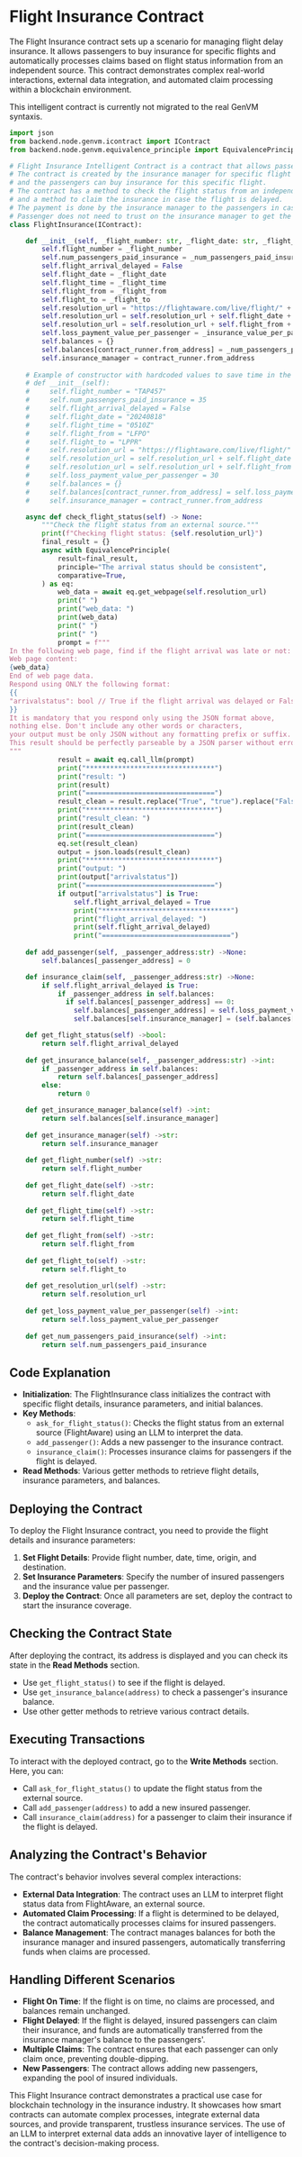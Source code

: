 
# Flight Insurance Contract

The Flight Insurance contract sets up a scenario for managing flight delay insurance. It allows passengers to buy insurance for specific flights and automatically processes claims based on flight status information from an independent source. This contract demonstrates complex real-world interactions, external data integration, and automated claim processing within a blockchain environment.

<Callout type="info" emoji="🏗️">
    This intelligent contract is currently not migrated to the real GenVM syntaxis.
</Callout>

```python
import json
from backend.node.genvm.icontract import IContract
from backend.node.genvm.equivalence_principle import EquivalencePrinciple

# Flight Insurance Intelligent Contract is a contract that allows passengers to buy insurance for their flights.
# The contract is created by the insurance manager for specific flight 
# and the passengers can buy insurance for this specific flight.
# The contract has a method to check the flight status from an independent source of information
# and a method to claim the insurance in case the flight is delayed.
# The payment is done by the insurance manager to the passengers in case the flight is delayed.
# Passenger does not need to trust on the insurance manager to get the payment.
class FlightInsurance(IContract):

    def __init__(self, _flight_number: str, _flight_date: str, _flight_time: str, _flight_from: str, _flight_to: str, _num_passengers_paid_insurance: int, _insurance_value_per_passenger: int):
        self.flight_number = _flight_number
        self.num_passengers_paid_insurance = _num_passengers_paid_insurance
        self.flight_arrival_delayed = False
        self.flight_date = _flight_date
        self.flight_time = _flight_time
        self.flight_from = _flight_from
        self.flight_to = _flight_to
        self.resolution_url = "https://flightaware.com/live/flight/" + self.flight_number  + "/history/" 
        self.resolution_url = self.resolution_url + self.flight_date + "/" + self.flight_time + "/" 
        self.resolution_url = self.resolution_url + self.flight_from + "/" + self.flight_to
        self.loss_payment_value_per_passenger = _insurance_value_per_passenger
        self.balances = {}
        self.balances[contract_runner.from_address] = _num_passengers_paid_insurance*_insurance_value_per_passenger
        self.insurance_manager = contract_runner.from_address
    
    # Example of constructor with hardcoded values to save time in the testing
    # def __init__(self):
    #     self.flight_number = "TAP457"
    #     self.num_passengers_paid_insurance = 35
    #     self.flight_arrival_delayed = False
    #     self.flight_date = "20240818"
    #     self.flight_time = "0510Z"
    #     self.flight_from = "LFPO"
    #     self.flight_to = "LPPR"
    #     self.resolution_url = "https://flightaware.com/live/flight/" + self.flight_number  + "/history/" 
    #     self.resolution_url = self.resolution_url + self.flight_date + "/" + self.flight_time + "/" 
    #     self.resolution_url = self.resolution_url + self.flight_from + "/" + self.flight_to
    #     self.loss_payment_value_per_passenger = 30
    #     self.balances = {}
    #     self.balances[contract_runner.from_address] = self.loss_payment_value_per_passenger*self.loss_payment_value_per_passenger
    #     self.insurance_manager = contract_runner.from_address

    async def check_flight_status(self) -> None:
        """Check the flight status from an external source."""
        print(f"Checking flight status: {self.resolution_url}")
        final_result = {}
        async with EquivalencePrinciple(
            result=final_result,
            principle="The arrival status should be consistent",
            comparative=True,
        ) as eq:
            web_data = await eq.get_webpage(self.resolution_url)
            print(" ")
            print("web_data: ")
            print(web_data)
            print(" ")
            print(" ")
            prompt = f"""
In the following web page, find if the flight arrival was late or not:
Web page content:
{web_data} 
End of web page data.
Respond using ONLY the following format:
{{
"arrivalstatus": bool // True if the flight arrival was delayed or False if it was on time
}}
It is mandatory that you respond only using the JSON format above,
nothing else. Don't include any other words or characters,
your output must be only JSON without any formatting prefix or suffix.
This result should be perfectly parseable by a JSON parser without errors.
"""
            result = await eq.call_llm(prompt)
            print("********************************")
            print("result: ")
            print(result)     
            print("================================")   
            result_clean = result.replace("True", "true").replace("False", "false")
            print("********************************")
            print("result_clean: ")
            print(result_clean)
            print("================================")   
            eq.set(result_clean)
            output = json.loads(result_clean)
            print("********************************")
            print("output: ")
            print(output["arrivalstatus"])
            print("================================")   
            if output["arrivalstatus"] is True:
                self.flight_arrival_delayed = True
                print("********************************")
                print("flight_arrival_delayed: ")
                print(self.flight_arrival_delayed)
                print("================================")
    
    def add_passenger(self, _passenger_address:str) ->None:
        self.balances[_passenger_address] = 0

    def insurance_claim(self, _passenger_address:str) ->None:
        if self.flight_arrival_delayed is True:
            if _passenger_address in self.balances:
              if self.balances[_passenger_address] == 0:
                self.balances[_passenger_address] = self.loss_payment_value_per_passenger
                self.balances[self.insurance_manager] = (self.balances[self.insurance_manager]-self.loss_payment_value_per_passenger)

    def get_flight_status(self) ->bool:
        return self.flight_arrival_delayed
    
    def get_insurance_balance(self, _passenger_address:str) ->int:
        if _passenger_address in self.balances:
            return self.balances[_passenger_address]
        else:
            return 0

    def get_insurance_manager_balance(self) ->int:
        return self.balances[self.insurance_manager]
      
    def get_insurance_manager(self) ->str:
        return self.insurance_manager
      
    def get_flight_number(self) ->str:
        return self.flight_number
    
    def get_flight_date(self) ->str:
        return self.flight_date
    
    def get_flight_time(self) ->str:
        return self.flight_time
      
    def get_flight_from(self) ->str:
        return self.flight_from
      
    def get_flight_to(self) ->str:
        return self.flight_to
      
    def get_resolution_url(self) ->str:
        return self.resolution_url
      
    def get_loss_payment_value_per_passenger(self) ->int:
        return self.loss_payment_value_per_passenger
      
    def get_num_passengers_paid_insurance(self) ->int:
        return self.num_passengers_paid_insurance
```

## Code Explanation

- **Initialization**: The FlightInsurance class initializes the contract with specific flight details, insurance parameters, and initial balances.
- **Key Methods**:
  - `ask_for_flight_status()`: Checks the flight status from an external source (FlightAware) using an LLM to interpret the data.
  - `add_passenger()`: Adds a new passenger to the insurance contract.
  - `insurance_claim()`: Processes insurance claims for passengers if the flight is delayed.
- **Read Methods**: Various getter methods to retrieve flight details, insurance parameters, and balances.

## Deploying the Contract

To deploy the Flight Insurance contract, you need to provide the flight details and insurance parameters:

1. **Set Flight Details**: Provide flight number, date, time, origin, and destination.
2. **Set Insurance Parameters**: Specify the number of insured passengers and the insurance value per passenger.
3. **Deploy the Contract**: Once all parameters are set, deploy the contract to start the insurance coverage.

## Checking the Contract State

After deploying the contract, its address is displayed and you can check its state in the **Read Methods** section.

- Use `get_flight_status()` to see if the flight is delayed.
- Use `get_insurance_balance(address)` to check a passenger's insurance balance.
- Use other getter methods to retrieve various contract details.


## Executing Transactions

To interact with the deployed contract, go to the **Write Methods** section. Here, you can:

- Call `ask_for_flight_status()` to update the flight status from the external source.
- Call `add_passenger(address)` to add a new insured passenger.
- Call `insurance_claim(address)` for a passenger to claim their insurance if the flight is delayed.


## Analyzing the Contract's Behavior

The contract's behavior involves several complex interactions:

- **External Data Integration**: The contract uses an LLM to interpret flight status data from FlightAware, an external source.
- **Automated Claim Processing**: If a flight is determined to be delayed, the contract automatically processes claims for insured passengers.
- **Balance Management**: The contract manages balances for both the insurance manager and insured passengers, automatically transferring funds when claims are processed.

## Handling Different Scenarios

- **Flight On Time**: If the flight is on time, no claims are processed, and balances remain unchanged.
- **Flight Delayed**: If the flight is delayed, insured passengers can claim their insurance, and funds are automatically transferred from the insurance manager's balance to the passengers'.
- **Multiple Claims**: The contract ensures that each passenger can only claim once, preventing double-dipping.
- **New Passengers**: The contract allows adding new passengers, expanding the pool of insured individuals.

This Flight Insurance contract demonstrates a practical use case for blockchain technology in the insurance industry. It showcases how smart contracts can automate complex processes, integrate external data sources, and provide transparent, trustless insurance services. The use of an LLM to interpret external data adds an innovative layer of intelligence to the contract's decision-making process.